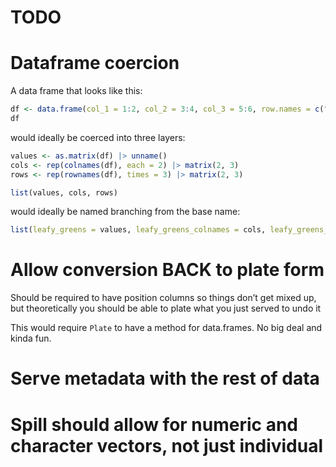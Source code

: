 # TODO

# Dataframe coercion

A data frame that looks like this:

```r
df <- data.frame(col_1 = 1:2, col_2 = 3:4, col_3 = 5:6, row.names = c("row_1", "row_2"))
df
```

would ideally be coerced into three layers:

```r
values <- as.matrix(df) |> unname()
cols <- rep(colnames(df), each = 2) |> matrix(2, 3)
rows <- rep(rownames(df), times = 3) |> matrix(2, 3)

list(values, cols, rows)
```
would ideally be named branching from the base name:

```r
list(leafy_greens = values, leafy_greens_colnames = cols, leafy_greens_rownames = rows)
```

# Allow conversion BACK to plate form

Should be required to have position columns so things don't get mixed up, but theoretically you should be able to plate what you just served to undo it

This would require `Plate` to have a method for data.frames. No big deal and kinda fun.

# Serve metadata with the rest of data

# Spill should allow for numeric and character vectors, not just individual
